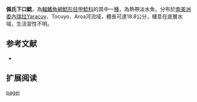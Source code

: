 {{Speciesbox
| name = 佩氏下口鯰
| image = 
| image_width = 250px
| image_caption = 
| status = NE
| status_system = IUCN3.1
| genus = Hypostomus
| species = pagei
| authority = [[Armbruster|Armbruster]], 2003
| synonyms = 
}}

'''佩氏下口鯰'''，為[[輻鰭魚綱|輻鰭魚綱]][[鯰形目|鯰形目]][[甲鯰科|甲鯰科]]的其中一[[種|種]]，為熱帶淡水魚，分布於[[南美洲|南美洲]][[委內瑞拉|委內瑞拉]]Yaracuy、Tocuyo、Aroa河流域，體長可達18.8公分，棲息在底層水域，生活習性不明。
==参考文献==
*{{FishBase_species|genus=Hypostomus|species=pagei|year=2015|month=1}}

== 扩展阅读 ==
{{refbegin}}
{{wikispecies-inline|Hypostomus pagei|佩氏下口鯰}}
{{refend}}
{{Taxonbar|from=Q6404439}}

[[Category:下口鯰屬|pagei]]